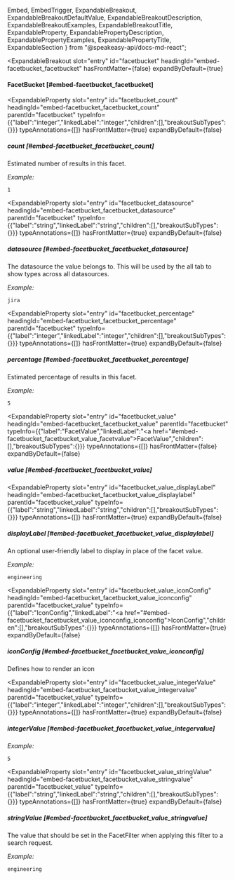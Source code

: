   Embed,
  EmbedTrigger,
  ExpandableBreakout,
  ExpandableBreakoutDefaultValue,
  ExpandableBreakoutDescription,
  ExpandableBreakoutExamples,
  ExpandableBreakoutTitle,
  ExpandableProperty,
  ExpandablePropertyDescription,
  ExpandablePropertyExamples,
  ExpandablePropertyTitle,
  ExpandableSection
} from "@speakeasy-api/docs-md-react";

<ExpandableSection>

<ExpandableBreakout
  slot="entry"
  id="facetbucket"
  headingId="embed-facetbucket_facetbucket"
  hasFrontMatter={false}
  expandByDefault={true}
>

<ExpandableBreakoutTitle slot="title">

#### FacetBucket [#embed-facetbucket_facetbucket]

</ExpandableBreakoutTitle>

<ExpandableBreakoutDescription slot="description">

</ExpandableBreakoutDescription>

<ExpandableBreakoutExamples slot="examples">

</ExpandableBreakoutExamples>

<ExpandableBreakoutDefaultValue slot="defaultValue">

</ExpandableBreakoutDefaultValue>

</ExpandableBreakout>

<ExpandableProperty
  slot="entry"
  id="facetbucket_count"
  headingId="embed-facetbucket_facetbucket_count"
  parentId="facetbucket"
  typeInfo={{"label":"integer","linkedLabel":"integer","children":[],"breakoutSubTypes":{}}}
  typeAnnotations={[]}
  hasFrontMatter={true}
  expandByDefault={false}
>

<ExpandablePropertyTitle slot="title">

##### count [#embed-facetbucket_facetbucket_count]

</ExpandablePropertyTitle>

<ExpandablePropertyDescription slot="description">

Estimated number of results in this facet.

</ExpandablePropertyDescription>

<ExpandablePropertyExamples slot="examples">

_Example:_

```
1
```

</ExpandablePropertyExamples>

</ExpandableProperty>

<ExpandableProperty
  slot="entry"
  id="facetbucket_datasource"
  headingId="embed-facetbucket_facetbucket_datasource"
  parentId="facetbucket"
  typeInfo={{"label":"string","linkedLabel":"string","children":[],"breakoutSubTypes":{}}}
  typeAnnotations={[]}
  hasFrontMatter={true}
  expandByDefault={false}
>

<ExpandablePropertyTitle slot="title">

##### datasource [#embed-facetbucket_facetbucket_datasource]

</ExpandablePropertyTitle>

<ExpandablePropertyDescription slot="description">

The datasource the value belongs to. This will be used by the all tab to show types across all datasources.

</ExpandablePropertyDescription>

<ExpandablePropertyExamples slot="examples">

_Example:_

```
jira
```

</ExpandablePropertyExamples>

</ExpandableProperty>

<ExpandableProperty
  slot="entry"
  id="facetbucket_percentage"
  headingId="embed-facetbucket_facetbucket_percentage"
  parentId="facetbucket"
  typeInfo={{"label":"integer","linkedLabel":"integer","children":[],"breakoutSubTypes":{}}}
  typeAnnotations={[]}
  hasFrontMatter={true}
  expandByDefault={false}
>

<ExpandablePropertyTitle slot="title">

##### percentage [#embed-facetbucket_facetbucket_percentage]

</ExpandablePropertyTitle>

<ExpandablePropertyDescription slot="description">

Estimated percentage of results in this facet.

</ExpandablePropertyDescription>

<ExpandablePropertyExamples slot="examples">

_Example:_

```
5
```

</ExpandablePropertyExamples>

</ExpandableProperty>

<ExpandableProperty
  slot="entry"
  id="facetbucket_value"
  headingId="embed-facetbucket_facetbucket_value"
  parentId="facetbucket"
  typeInfo={{"label":"FacetValue","linkedLabel":"<a href=\"#embed-facetbucket_facetbucket_value_facetvalue\">FacetValue</a>","children":[],"breakoutSubTypes":{}}}
  typeAnnotations={[]}
  hasFrontMatter={false}
  expandByDefault={false}
>

<ExpandablePropertyTitle slot="title">

##### value [#embed-facetbucket_facetbucket_value]

</ExpandablePropertyTitle>

</ExpandableProperty>

<ExpandableProperty
  slot="entry"
  id="facetbucket_value_displayLabel"
  headingId="embed-facetbucket_facetbucket_value_displaylabel"
  parentId="facetbucket_value"
  typeInfo={{"label":"string","linkedLabel":"string","children":[],"breakoutSubTypes":{}}}
  typeAnnotations={[]}
  hasFrontMatter={true}
  expandByDefault={false}
>

<ExpandablePropertyTitle slot="title">

##### displayLabel [#embed-facetbucket_facetbucket_value_displaylabel]

</ExpandablePropertyTitle>

<ExpandablePropertyDescription slot="description">

An optional user-friendly label to display in place of the facet value.

</ExpandablePropertyDescription>

<ExpandablePropertyExamples slot="examples">

_Example:_

```
engineering
```

</ExpandablePropertyExamples>

</ExpandableProperty>

<ExpandableProperty
  slot="entry"
  id="facetbucket_value_iconConfig"
  headingId="embed-facetbucket_facetbucket_value_iconconfig"
  parentId="facetbucket_value"
  typeInfo={{"label":"IconConfig","linkedLabel":"<a href=\"#embed-facetbucket_facetbucket_value_iconconfig_iconconfig\">IconConfig</a>","children":[],"breakoutSubTypes":{}}}
  typeAnnotations={[]}
  hasFrontMatter={true}
  expandByDefault={false}
>

<ExpandablePropertyTitle slot="title">

##### iconConfig [#embed-facetbucket_facetbucket_value_iconconfig]

</ExpandablePropertyTitle>

<ExpandablePropertyDescription slot="description">

Defines how to render an icon

</ExpandablePropertyDescription>

<Embed slot="embed">

<EmbedTrigger slot="trigger" embedTitle="iconConfig" triggerText="View iconConfig details">

<Embediconconfig />

</EmbedTrigger>

</Embed>

</ExpandableProperty>

<ExpandableProperty
  slot="entry"
  id="facetbucket_value_integerValue"
  headingId="embed-facetbucket_facetbucket_value_integervalue"
  parentId="facetbucket_value"
  typeInfo={{"label":"integer","linkedLabel":"integer","children":[],"breakoutSubTypes":{}}}
  typeAnnotations={[]}
  hasFrontMatter={true}
  expandByDefault={false}
>

<ExpandablePropertyTitle slot="title">

##### integerValue [#embed-facetbucket_facetbucket_value_integervalue]

</ExpandablePropertyTitle>

<ExpandablePropertyExamples slot="examples">

_Example:_

```
5
```

</ExpandablePropertyExamples>

</ExpandableProperty>

<ExpandableProperty
  slot="entry"
  id="facetbucket_value_stringValue"
  headingId="embed-facetbucket_facetbucket_value_stringvalue"
  parentId="facetbucket_value"
  typeInfo={{"label":"string","linkedLabel":"string","children":[],"breakoutSubTypes":{}}}
  typeAnnotations={[]}
  hasFrontMatter={true}
  expandByDefault={false}
>

<ExpandablePropertyTitle slot="title">

##### stringValue [#embed-facetbucket_facetbucket_value_stringvalue]

</ExpandablePropertyTitle>

<ExpandablePropertyDescription slot="description">

The value that should be set in the FacetFilter when applying this filter to a search request.

</ExpandablePropertyDescription>

<ExpandablePropertyExamples slot="examples">

_Example:_

```
engineering
```

</ExpandablePropertyExamples>

</ExpandableProperty>

</ExpandableSection>